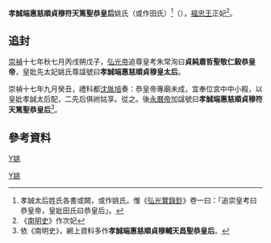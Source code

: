 '''孝誠端惠慈順貞穆符天篤聖恭皇后'''姚氏（或作田氏）<ref>孝誠太后姓氏各書或闕，或作姚氏。惟《[[弘光實錄鈔|弘光實錄鈔]]》卷一曰：「追崇皇考曰恭皇帝，皇妣田氏曰恭皇后」。</ref>（{{bd|？||？|catIdx=H}}），[[朱常洵|福忠王]]正妃<ref>《[[南明史_(錢海岳)|南明史]]》作次妃</ref>。

== 追封 ==

[[崇禎|崇禎]]十七年秋七月丙戌朔戊子，[[弘光帝|弘光帝]]追尊皇考朱常洵曰'''貞純肅哲聖敬仁毅恭皇帝'''，皇妣先太妃姚氏尊諡號曰'''孝誠端惠慈順貞穆皇太后'''。

崇禎十七年九月癸丑，禮科都[[沈胤培|沈胤培]]奏：恭皇帝專廟未成，宜奉位宮中中小殿，以皇妣孝誠太后配，二先后俱祔姑享。從之。後[[永曆帝|永曆帝]]加諡號曰'''孝誠端惠慈順貞穆符天篤聖恭皇后'''<ref>依《南明史》，網上資料多作'''孝誠端惠慈順貞穆輔天昌聖恭皇后'''。</ref>。

==參考資料==
<div class="references-small">
<references />
</div>

{{明朝人物小作品}}

{{模板:明朝皇后}}

[[category:明朝王妃|Y姚]]
[[Category:南明追封皇后|Y姚]]